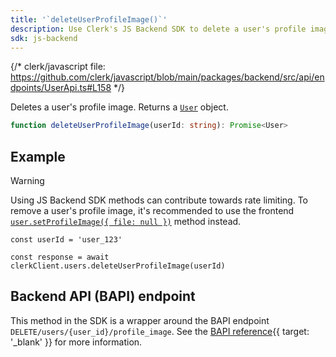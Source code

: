 ```yaml
---
title: '`deleteUserProfileImage()`'
description: Use Clerk's JS Backend SDK to delete a user's profile image.
sdk: js-backend
---
```


{/* clerk/javascript file: https://github.com/clerk/javascript/blob/main/packages/backend/src/api/endpoints/UserApi.ts#L158 */}

Deletes a user's profile image. Returns a [`User`](/docs/reference/backend/types/backend-user) object.

```ts
function deleteUserProfileImage(userId: string): Promise<User>
```

## Example

<Include src="_partials/backend/usage" />

> [!WARNING]
> Using JS Backend SDK methods can contribute towards rate limiting. To remove a user's profile image, it's recommended to use the frontend [`user.setProfileImage({ file: null })`](/docs/reference/javascript/user#set-profile-image-params) method instead.

```tsx
const userId = 'user_123'

const response = await clerkClient.users.deleteUserProfileImage(userId)
```

## Backend API (BAPI) endpoint

This method in the SDK is a wrapper around the BAPI endpoint `DELETE/users/{user_id}/profile_image`. See the [BAPI reference](/docs/reference/backend-api/tag/users/delete/users/\{user_id}/profile_image){{ target: '_blank' }} for more information.
